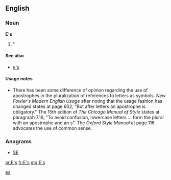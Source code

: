 {{also|Appendix:Variations of "es"}}

==English==

===Noun===
'''E's'''

# ''{{plural of|[[E]]}}

====See also====
* [[e's]]

====Usage notes====
* There has been some difference of opinion regarding the use of apostrophes in the pluralization of references to letters as symbols.  ''New Fowler's Modern English Usage'' after noting that the usage fashion has changed states at page 602, "But after letters an apostrophe is obligatory."    The 15th edition of ''The Chicago Manual of Style'' states at paragraph 7.16, "To avoid confusion, lowercase letters ... form the plural with an apostrophe and an s".  The ''Oxford Style Manual'' at page 116 advocates the use of common sense.

===Anagrams===
* [[SE#English|SE]]

[[Category:English terms spelled with '|es]]

[[ar:E's]]
[[fr:E's]]
[[mg:E's]]